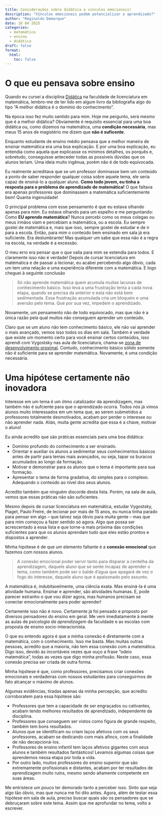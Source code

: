```yaml
---
title: Consideraçẽos sobre didática e vínculos emocionais!
description: "Vínculos emocionais podem potencializar o aprendizado?"
author: "Reginaldo Demarque"
date: 16 04 2025
categories:
  - matemática
  - ensino
  - didática
draft: false
format:
  html:
    toc: false
---
```


# O que eu pensava sobre ensino

Quando eu cursei a disciplina [Didática](https://www3.dti.ufv.br/dti/catalogo/programa-analitico/62963) na faculdade de licenciatura em matemática, lembro-me de ter lido em algum livro da bibliografia algo do tipo  "A melhor didática é o domínio do conhecimento".

Na época isso fez muito sentido para mim. Hoje me pergunto, será mesmo que é a melhor didática? Obviamente é requisito  essencial para uma boa didática ou, como dizemos na matemática, uma **condição necessária**, mas meus 15 anos de magistério me dizem que **não é suficente**. 

Enquanto estudante de ensino médio pensava que a melhor maneira de ensinar matemática era uma boa explicação. E por uma boa explicação, eu entendia como aquela que explicasse os mínimos detalhes, os porquês e, sobretudo,  conseguisse anteceder todas as possíveis dúvidas que os alunos teriam. Uma ideia muito ingênua, porém não é de todo equivocada. 

Eu realmente acreditava que se um professor dominasse bem um conteúdo a ponto de saber responder qualquer coisa sobre aquele tema, ele seria capaz de ensiná-lo a qualquer aluno. **Como todo jovem, eu tinha a resposta para o problema do aprendizado de matemática!** O que faltava era apenas professores que dominassem a matemática suficientemente bem! Quanta ingenuidade!

O principal problema com esse pensamento é que eu estava olhando apenas para mim. Eu estava olhando para um espelho e me perguntando: Como **EU aprendo matemática**? Nunca percebi como os meus colegas ou meus irmãos viam e percebiam a matemática, ou a escola. Eu sempre gostei de matemática e, mais que isso, sempre gostei de estudar e de ir para a escola. Então, para mim o conteúdo bem ensinado em sala já era suficiente. Era deslumbrante! Mas qualquer um sabe que essa não é a regra na escola, na verdade é a excessão. 

O meu erro era pensar que o que valia para mim se estendia  para todos. E claramente isso não é verdade! 
Depois de cursar licenciatura em matématica e de passar a lecionar, eu acabei percebendo algo óbvio, cada um tem uma relação e uma experiência diferente com a matemática. E logo cheguei à seguinte conclusão 

> Só não aprende matemática quem acumula muitas lacunas de conhecimento básico. Isso leva a uma frustração lenta a cada nova etapa, quando se precisa da anterior e esta não está bem sedimentada. Essa frustração acumulada cria um bloqueio e uma aversão pelo tema. Que por sua vez, impedem o aprendizado. 

Novamente, um pensamento não de todo equivocado, mas que não é a única razão pela qual muitos não conseguem aprender um conteúdo. 

Claro que se um aluno não tem conhecimento básico, ele não vai aprender o mais avançado, vemos isso todos os dias em sala. Também é verdade que existe um momento certo para você ensinar certos conteúdos, isso aprendi com Vygostsky nas aula de licenciatura, chama-se [zona de desenvolvimento proximal](https://pt.wikipedia.org/wiki/Zona_de_desenvolvimento_proximal). Contudo, conhecimento básico sólido somente não é suficiente para se aprender matemática. Novamente, é uma condição necessária.



# Uma hipótese certamente não inovadora

Interesse em um tema é um ótmo catalizador da aprendizagem, mas também não é sufciente para que o aprendizado ocorra. Todos nós já vimos alunos muito interessados em um tema que, ao serem submetidos a professores totalmente desmotivados, acabam por perder o interesse ou não aprender nada. Aliás, muita gente acredita que essa é a chave, motivar o aluno!

Eu ainda acredito que são práticas essenciais para uma boa didática:

 - Domínio profundo do conhecimento a ser ensinado. 
 - Orientar e auxiliar os alunos a sedimentar seus conhecimentos básicos antes de partir para temas mais avançados, ou seja, tapar os buracos acumulados ao longo da formação.
 - Motivar e demonstrar para os alunos que o tema é importante para sua formação. 
 - Apresentar o tema de forma gradativa, do simples para o complexo. Adequando o conteúdo ao nível dos seus alunos. 
 
Acredito também que ninguém discorde desta lista. Porém, na sala de aula, vemos que essas práticas não são suficientes. 

Mesmo depois de cursar licenciatura em matemática, estudar Vygostsky, Piaget, Paulo Freire,  de lecionar por mais de 15 anos, eu nunca tinha parado para pensar em algo -- que talvez seja óbvio para muita gente -- mas que para mim começou a fazer sentido só agora. Algo que possa ser acrescentado a essa lista e que torne-a mais próxima das condições  suficientes para que os alunos aprendam tudo que eles estão prontos e dispostos a aprender. 

Minha hipótese é de que um elemento faltante é a **conexão emocional** que fazemos com nossos alunos. 

>A conexão emocional poder servir tanto para disparar a centelha da aprendizagem, daquele aluno que se sente incapaz de aprender o tema, como também pode ser o balde d'agua que apagará de vez o fogo do interesse, daquele aluno que é apaixonado pelo assunto.

A matemática é, indubitavelmente, uma ciência exata. Mas ensiná-la é uma atividade humana. Ensinar e aprender, são atividades humanas. E, pode parecer estranho o que vou dizer agora, mas humanos precisam se conectar emocionalmente para poder aprender! 

Certamente isso não é novo. Certamente já foi pensado e proposto por diversos pensadores do ensino em geral. Me vem imediatamente à mente as aulas de *psicologia da aprendizagem* da faculdade e as escolas com proposta de ensino socio-interacionista. 

O que eu entendo agora é que a minha conexão é diretamente com a matemática, com o conhecimento. Isso me basta. Mas muitas outras pessoas, acredito que a maioria, não tem essa conexão com a matemática. Digo isso, devido às incontáveis vezes que ouço a frase "odeio matemática", todas as vezes que digo minha profissão. Neste caso, essa conexão precisa ser criada de outra forma. 

Minha hipótese é que, como professores, precisamos criar conexões emocionais e verdadeiras com nossos estudantes para conseguirmos de fato alcançar o máximo de alunos.

Algumas evidências, tiradas apenas da minha percepção, que acredito corroboratem para essa hipótese são: 

 - Professores que tem a capacidade de ser engraçados ou cativantes, acabam tendo melhores resultados de aprendizado, independente da disciplina.
 - Professores que conseguem ser vistos como figura de grande respeito, também tem bons resultados.
 - Alunos que se identificam ou criam laços afetivos com os seus professores, acabam se dedicando com mais afinco, com a finalidade de não decepcioná-los. 
 - Professores de ensino infantil tem laços afetivos gigantes com seus alunos e também resultados fantásticos! Levamos algumas coisas que aprendemos nessa etapa por toda a vida.
 - Por outro lado, muitos professores do ensino superior que são extremamente profissionais e distantes, acabam por ter resultados de aprendizagem muito ruins, mesmo sendo altamente competente em suas áreas. 
 
Me entristece um pouco ter demorado tanto a perceber isso. Sinto que seja algo tão óbvio, mas que nunca me foi dito antes. Agora, além de testar essa hipótese em sala de aula, preciso buscar quais são os pensadores que se debruçaram sobre este tema. Assim que me aprofundar no tema, volto a escrever.


 




